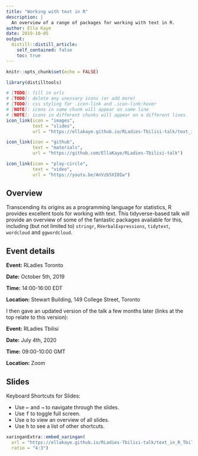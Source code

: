```yaml
---
title: "Working with text in R"
description: |
  An overview of a range of packages for working with text in R.
author: Ella Kaye
date: 2019-10-05
output:
  distill::distill_article:
    self_contained: false
    toc: true
---
```


```r
knitr::opts_chunk$set(echo = FALSE)
```

```r
library(distilltools)
```

```r
# [TODO]: fill in urls
# [TODO]: delete any unessary icons (or add more)
# [TODO]: css styling for .icon-link and .icon-link:hover
# [NOTE]: icons in same chunk will appear on same line
# [NOTE]: icons in different chunks will appear on a different lines
icon_link(icon = "images",
          text = "slides",
          url = "https://ellakaye.github.io/RLadies-Tbilisi-talk/text_in_R_Tbilisi.html#1")

icon_link(icon = "github",
          text = "materials",
          url = "https://github.com/EllaKaye/RLadies-Tbilisi-talk")

icon_link(icon = "play-circle",
          text = "video",
          url = "https://youtu.be/AnVzb5XI0Iw")
```

## Overview

Transcending its origins as a programming language for statistics, R provides excellent tools for working with text. This tidyverse-based talk will provide an overview of some of the fantastic packages available for this, including (but not limited to) `stringr`, `RVerbalExpressions`, `tidytext`, `wordcloud` and `ggwordcloud`.

## Event details

**Event:** RLadies Toronto

**Date:** October 5th, 2019

**Time:** 14:00-16:00 EDT

**Location:** Stewart Building, 149 College Street, Toronto

I then gave an updated version of the talk a few months later (links at the top relate to this version):

**Event:** RLadies Tbilisi

**Date:** July 4th, 2020

**Time:** 09:00-10:00 GMT

**Location:** Zoom

## Slides

Keyboard Shortcuts for Slides:

- Use <kbd>←</kbd> and <kbd>→</kbd> to navigate through the slides.
- Use <kbd>f</kbd> to toggle full screen.
- Use <kbd>o</kbd> to view an overview of all slides.
- Use <kbd>h</kbd> to see a list of other shortcuts.

```r
xaringanExtra::embed_xaringan(
  url = "https://ellakaye.github.io/RLadies-Tbilisi-talk/text_in_R_Tbilisi.html#1",
  ratio = "4:3")
```


